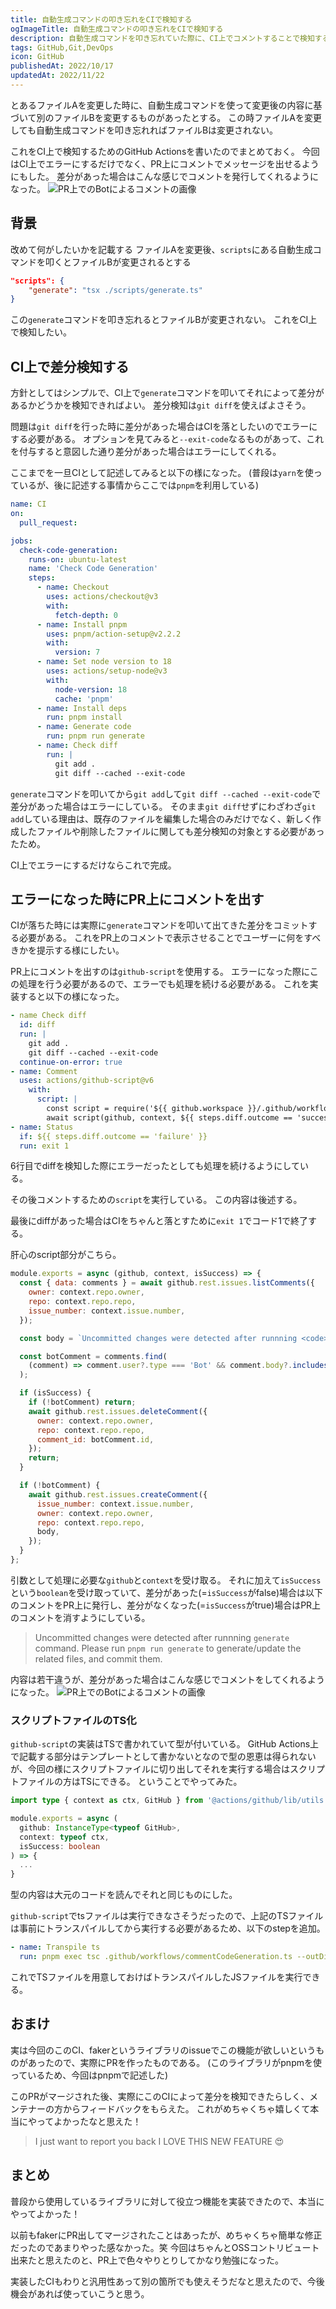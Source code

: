 ```yaml
---
title: 自動生成コマンドの叩き忘れをCIで検知する
ogImageTitle: 自動生成コマンドの叩き忘れをCIで検知する
description: 自動生成コマンドを叩き忘れていた際に、CI上でコメントすることで検知する仕組みを作成した
tags: GitHub,Git,DevOps
icon: GitHub
publishedAt: 2022/10/17
updatedAt: 2022/11/22
---
```


とあるファイルAを変更した時に、自動生成コマンドを使って変更後の内容に基づいて別のファイルBを変更するものがあったとする。
この時ファイルAを変更しても自動生成コマンドを叩き忘れればファイルBは変更されない。

これをCI上で検知するためのGitHub Actionsを書いたのでまとめておく。
今回はCI上でエラーにするだけでなく、PR上にコメントでメッセージを出せるようにもした。
差分があった場合はこんな感じでコメントを発行してくれるようになった。
![PR上でのBotによるコメントの画像](/assets/article/generate-ci/pr-comment.webp)

## 背景

改めて何がしたいかを記載する
ファイルAを変更後、`scripts`にある自動生成コマンドを叩くとファイルBが変更されるとする

```json title="package.json"
"scripts": {
    "generate": "tsx ./scripts/generate.ts"
}
```

この`generate`コマンドを叩き忘れるとファイルBが変更されない。
これをCI上で検知したい。

## CI上で差分検知する

方針としてはシンプルで、CI上で`generate`コマンドを叩いてそれによって差分があるかどうかを検知できればよい。
差分検知は`git diff`を使えばよさそう。

問題は`git diff`を行った時に差分があった場合はCIを落としたいのでエラーにする必要がある。
オプションを見てみると`--exit-code`なるものがあって、これを付与すると意図した通り差分があった場合はエラーにしてくれる。

ここまでを一旦CIとして記述してみると以下の様になった。
(普段は`yarn`を使っているが、後に記述する事情からここでは`pnpm`を利用している)

```yaml title=".github/workflows/ci.yml" {25-30}
name: CI
on:
  pull_request:

jobs:
  check-code-generation:
    runs-on: ubuntu-latest
    name: 'Check Code Generation'
    steps:
      - name: Checkout
        uses: actions/checkout@v3
        with:
          fetch-depth: 0
      - name: Install pnpm
        uses: pnpm/action-setup@v2.2.2
        with:
          version: 7
      - name: Set node version to 18
        uses: actions/setup-node@v3
        with:
          node-version: 18
          cache: 'pnpm'
      - name: Install deps
        run: pnpm install
      - name: Generate code
        run: pnpm run generate
      - name: Check diff
        run: |
          git add .
          git diff --cached --exit-code
```

`generate`コマンドを叩いてから`git add`して`git diff --cached --exit-code`で差分があった場合はエラーにしている。
そのまま`git diff`せずにわざわざ`git add`している理由は、既存のファイルを編集した場合のみだけでなく、新しく作成したファイルや削除したファイルに関しても差分検知の対象とする必要があったため。

CI上でエラーにするだけならこれで完成。

## エラーになった時にPR上にコメントを出す

CIが落ちた時には実際に`generate`コマンドを叩いて出てきた差分をコミットする必要がある。
これをPR上のコメントで表示させることでユーザーに何をすべきかを提示する様にしたい。

PR上にコメントを出すのは`github-script`を使用する。
エラーになった際にこの処理を行う必要があるので、エラーでも処理を続ける必要がある。
これを実装すると以下の様になった。

```yaml title=".github/workflows/ci.yml" {6,14-15}
- name Check diff
  id: diff
  run: |
    git add .
    git diff --cached --exit-code
  continue-on-error: true
- name: Comment
  uses: actions/github-script@v6
    with:
      script: |
        const script = require('${{ github.workspace }}/.github/workflows/commentCodeGeneration.js')
        await script(github, context, ${{ steps.diff.outcome == 'success' }})
- name: Status
  if: ${{ steps.diff.outcome == 'failure' }}
  run: exit 1
```

6行目でdiffを検知した際にエラーだったとしても処理を続けるようにしている。

その後コメントするための`script`を実行している。
この内容は後述する。

最後にdiffがあった場合はCIをちゃんと落とすために`exit 1`でコード1で終了する。

肝心のscript部分がこちら。

```js title=".github/workflows/commentCodeGeneration.js"
module.exports = async (github, context, isSuccess) => {
  const { data: comments } = await github.rest.issues.listComments({
    owner: context.repo.owner,
    repo: context.repo.repo,
    issue_number: context.issue.number,
  });

  const body = `Uncommitted changes were detected after runnning <code>generate</code> command.\nPlease run <code>pnpm run generate</code> to generate/update the related files, and commit them.`;

  const botComment = comments.find(
    (comment) => comment.user?.type === 'Bot' && comment.body?.includes(body)
  );

  if (isSuccess) {
    if (!botComment) return;
    await github.rest.issues.deleteComment({
      owner: context.repo.owner,
      repo: context.repo.repo,
      comment_id: botComment.id,
    });
    return;
  }

  if (!botComment) {
    await github.rest.issues.createComment({
      issue_number: context.issue.number,
      owner: context.repo.owner,
      repo: context.repo.repo,
      body,
    });
  }
};
```

引数として処理に必要な`github`と`context`を受け取る。
それに加えて`isSuccess`という`boolean`を受け取っていて、差分があった(=`isSuccess`がfalse)場合は以下のコメントをPR上に発行し、差分がなくなった(=`isSuccess`がtrue)場合はPR上のコメントを消すようにしている。

> Uncommitted changes were detected after runnning `generate` command.
> Please run `pnpm run generate` to generate/update the related files, and commit them.

内容は若干違うが、差分があった場合はこんな感じでコメントをしてくれるようになった。
![PR上でのBotによるコメントの画像](/assets/article/generate-ci/pr-comment.webp)

### スクリプトファイルのTS化

`github-script`の実装はTSで書かれていて型が付いている。
GitHub Actions上で記載する部分はテンプレートとして書かないとなので型の恩恵は得られないが、今回の様にスクリプトファイルに切り出してそれを実行する場合はスクリプトファイルの方はTSにできる。
ということでやってみた。

```ts title=".github/workflows/commentCodeGeneration.ts"
import type { context as ctx, GitHub } from '@actions/github/lib/utils';

module.exports = async (
  github: InstanceType<typeof GitHub>,
  context: typeof ctx,
  isSuccess: boolean
) => {
  ...
}
```

型の内容は大元のコードを読んでそれと同じものにした。

`github-script`でtsファイルは実行できなさそうだったので、上記のTSファイルは事前にトランスパイルしてから実行する必要があるため、以下のstepを追加。

```yaml title=".github/workflows/ci.yml"
- name: Transpile ts
  run: pnpm exec tsc .github/workflows/commentCodeGeneration.ts --outDir .github/workflows
```

これでTSファイルを用意しておけばトランスパイルしたJSファイルを実行できる。

## おまけ

実は今回のこのCI、fakerというライブラリのissueでこの機能が欲しいというものがあったので、実際にPRを作ったものである。
(このライブラリがpnpmを使っているため、今回はpnpmで記述した)

<EmbedLink url="https://github.com/faker-js/faker/issues/813" />

このPRがマージされた後、実際にこのCIによって差分を検知できたらしく、メンテナーの方からフィードバックをもらえた。
これがめちゃくちゃ嬉しくて本当にやってよかったなと思えた！

> I just want to report you back I LOVE THIS NEW FEATURE 😍

<EmbedLink url="https://github.com/faker-js/faker/pull/1419#issuecomment-1278121420" />

## まとめ

普段から使用しているライブラリに対して役立つ機能を実装できたので、本当にやってよかった！

以前もfakerにPR出してマージされたことはあったが、めちゃくちゃ簡単な修正だったのであまりやった感なかった。笑
今回はちゃんとOSSコントリビュート出来たと思えたのと、PR上で色々やりとりしてかなり勉強になった。

実装したCIもわりと汎用性あって別の箇所でも使えそうだなと思えたので、今後機会があれば使っていこうと思う。
